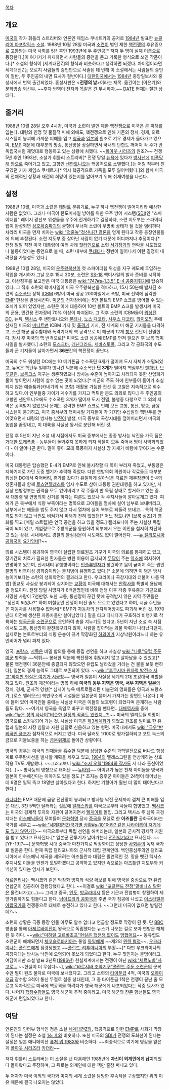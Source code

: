 [[목차]]

== 개요 ==
[[미국]]의 작가 휘틀리 스트리버와 언론인 제임스 쿠네트카의 공저로 [[1984년]] 발표한 [[뉴클리어 아포칼립스]] [[소설]]. 1988년 10월 28일 미국과 [[소련]]이 벌인 제한 [[핵전쟁]]의 후유증으로 고통받는 미국 사회를 5년 후인 1993년에 두 주인공[* 저자 두 명이 실제 이름으로 등장한다.]이 여기저기 취재하면서 사람들의 증언을 듣고 기록한 형식으로 쓰인 작품이다.[* 소설의 형식이 [세계대전Z]의 형식과 비슷하다고 생각하면 되겠다. 차이점이라면 세계대전Z는 오로지 사람들의 증언만으로 서술된 데 반해 이 소설에서는 사람들의 증언이 절반, 두 주인공의 내면 묘사가 절반이다.]
[[대한민국]]에서는 [[1984년]] 중앙일보사와 홍성사에서 번역 출간되었다. 홍성사판은 <'''전쟁의 날'''>이라는 제목. 옮긴이는 [이윤기]와 문화방송 외신부. ~~후자 번역이 전자와 똑같은 건 무시하자.~~ [[DATE]] 현재는 절판 상태다.

== 줄거리 ==
1988년 10월 28일 오후 4시경, 미국과 소련이 벌인 제한 핵전쟁으로 미국은 큰 피해를 입는다. 대량의 인명 및 물질적 피해 외에도, 핵전쟁으로 인해 기존의 정치, 경제, 의료 시스템이 붕괴에 가까운 피해를 입고 [[영국]]과 [[일본]]의 원조로 겨우 경제가 돌아가고 있으며, [[EMP]] 때문에 대부분의 방송, 통신망을 상실하면서 국내의 단합도 깨어져 각 주가 반 독립국처럼 제멋대로 행동하고 있는 상황에 처했다. ~~[[폴아웃 시리즈]]의 원조?~~ 전쟁 5년 후인 1993년, 소설가 휘틀리 스트리버[* 전쟁 당일 [[뉴욕]]에 있다가 [[방사선]]에 [[피폭]]당해 [[암]]으로 죽어가고 있고, 고향인 [[샌안토니오]]는 핵공격으로 소멸했다.]는 어릴 적부터 친구였던 기자 제임스 쿠네트카[* 역시 핵공격으로 가족을 모두 잃어버렸다.]와 함께 미국의 전체적인 상황과 재건의 희망이 있는지를 알아보기 위해 취재여행을 나선다.
== 설정 ==
1988년 10월, 미국과 소련은 [[데탕트]] 분위기로, 누구 하나 핵전쟁이 벌어지리라 예상한 사람은 없었다. 그러나 미국이 탄도미사일 방어를 위한 우주 방어 시스템([[SDI]])인 "스파이더웹" 레이저 광선포 위성들을 우주에 전개하기로 결정하자, 소련 지도부는 스파이더웹이 완성되면 [[상호확증파괴]]의 균형이 무너져 소련이 무방비 상태가 될 것을 염려하다 차라리 미국을 먼저 치자는 [[wiki:"정줄놓"정신나간 결론]]을 얻게 된다고 작중 등장인물들에 의해 추정된다. 소련 지도부 중 살아난 사람이 없기 때문에 어디까지나 추정이다.[* 전쟁 발발 직전 미국 대통령이 여러 차례 [[핫라인]]으로 소련 [[서기장]]과의 연락을 시도했으나 불통이었다는 증언으로 볼 때, 소련 내부에 [[쿠데타]]나 정변이 일어나서 이런 결정이 내려졌을 가능성도 있다.]

1988년 10월 28일, 미국의 [[우주왕복선]]이 첫 스파이더웹 위성을 지구 궤도에 투입하는 작업을 개시하자 그날 오후 15시 30분, 소련은 [[SS-18]] 핵미사일의 발사 준비를 시작하고, 이상징후를 보고받은 미국 대통령은 [[wiki:"747#s-1.3.5" E-4 공중지휘기]]에 탑승하였다. 그 직후 소련의 핵미사일이 미국 우주왕복선을 격파하고, 15시 50분에 발사된 소련의 [[수소폭탄]] 장착 [[ICBM]] 6발이 미국 상공 200마일에서 폭발, 미국 전역에 심각한 [[EMP]] 현상을 발생시킨다. [[미군]]의 전자장비에는 5만 볼트의  EMP 쇼크를 방어할 수 있는 조치가 되어 있었지만, 소련은 이에 대응하여 10만 볼트의 EMP 쇼크를 발생시켜 미국의 군용, 민간용 전자장비 70% 이상이 파괴된다. 그 직후 소련의 ICBM들이 [[워싱턴 DC]], 뉴욕, [[텍사스]] 주 샌안토니오와 [[몬태나]], [[노스 다코타]], [[사우스 다코타]], [[와이오밍]] 주에 산재된 미국의 [[미니트맨]] ICBM 기지 및 [[폭격기]] 기지, 전 세계의 미 해군 기지들을 타격하고, 소련 해군 잠수함대와 폭격기대의 핵 공격으로 미 해군의 12개 [[항모]] 전단이 전멸한다. 잠시 후 미국의 핵 반격으로[* 미국도 소련 상공에 EMP를 먼저 일으킨 후 보복 핵미사일을 발사했다.] 소련의 [[모스크바]], [[레닌그라드]], [[세바스토폴]], 그리고 각 공화국의 수도들과 군 기지들이 날아가면서 '''36분'''간의 핵전쟁이 끝난다.

미국의 수도 워싱턴 DC에는 10 메가톤급 수소폭탄 6개가 떨어져 도시 자체가 소멸되었고, 뉴욕은 핵탄두 일부가 빗나간 덕분에 수소폭탄 '''단 3개'''가 떨어져 핵심부인 [[맨하탄]], [[브루클린]], [[브롱크스]] 지구는 생존하였으나 방사능 수준이 높아지고 처리되지 못한 산업폐기물이 쌓이면서 사람이 살수 없는 곳이 되었다.[* 미군의 주도 하에 인부들이 들어가 소실되지 않은 예술품과(카네기의 뇌 포함) 재활용 가능한 전선 등 고철은 지속적으로 회수하고 있다.이 인부들중 가이거 계수기를 가지고 먹튀한 분도 의외로 많다.] 두 주인공의 고향인 샌안토니오에도 수소폭탄 3개가 떨어져 도시 전멸, 불행중 다행으로 그 외의 지역은 공격받지 않았으나 문제는 강력한 EMP 쇼크로 인해 모든 교통, 통신, 방송, 금융 시스템이 붕괴하고, 미국 중서부의 핵미사일 기지들이 각 기지당 수십발의 핵탄두를 얻어맞으면서 대량의 방사능 [[낙진]]이 발생, 미국 중부의 곡창지대를 덮어버리면서 미국의 농업을 끝장내고, 미 대륙을 사실상 동서로 분단해 버린 것.

전쟁 후 5년이 지난 소설 내 시점에서도 미국 중부에서는 종종 방사능 낙진을 가득 품은 [[더스트볼|거대한 모래폭풍]] - 농부들이 돌봐주지 못하게 되자 작물이 모두 죽어서 땅이 사막화되었다 - 이 일어나곤 한다. 말이 좋아 모래 폭풍이지 사실상 땅 자체가 바람에 깎여가는 수준이다.

미국 대통령은 탑승했던 E-4가 EMP로 인해 불시착할 때 목이 부러져 죽었고, 부통령은 지하기지로 가던 도중 헬기가 추락해 죽었다. 다른 연방의회 의원이나 각료들도 대부분 워싱턴 DC에서 죽어버려, 휴가를 갔다가 유일하게 살아남은 각료인 재무장관이 E-4의 생존자들과 함께 [[로스앤젤레스]]를 임시 수도로 삼아 대통령 권한대행을 하고 있지만, 사실상 연방정부는 권력을 모두 잃어버리고 각 주들이 반 독립 상태로 할거하고 있는 중. 새 대통령 및 연방의회 선거를 하자는 여론도 있으나 각 주지사들이 깔아뭉개고 있다. 피해가 큰 북부에서 식량 부족이라는 명목으로 고아들을 열차에 실어 남부로 보내버리고, 남부에서는 애들을 밥도 주지 않고 다시 열차에 실어 북부로 되돌려 보내고... 특히 핵공격도 받지 않고 낙진도 비켜가서 피해가 전혀 없었던[* 어느 정도냐면 [브룩 실즈]가 영화를 찍고 [메릴 스트립]은 연극 공연을 하고 있을 정도.] 캘리포니아 주는 사실상 독립국이 되어 있고, 계엄령으로 주방위군을 동원하여 외부에서 오는 이민을 철저히 차단하고 있는 상황. 시내에서도 경찰의 불심검문이 시도때도 없이 벌어진다. ~~[[뉴 캘리포니아 공화국]]이 [[요기잉네]]?~~

의료 시스템이 붕괴하여 영국이 설립한 의료원조 기구가 미국의 의료를 통제하고 있고, 장기간의 치료가 필요한 환자들은 병원 이용이 금지되어 [[무당]]이 주는 [[약초]]에 의지하여 연명하고 있으며, 신시내티 유행병이라는 [[인플루엔자]]가 창궐하고 몸이 굳어져 죽는 원인 불명의 비특이성 경화증이라는 불치병이 유행하고 있다.[* 소문에 의하면 이 병은 방사능이기보다는 소련의 생화학전의 결과라고 한다. 우크라이나 곡창지대와 더불어 나름 떡밥] 종교도 사실상 붕괴되어 심지어는 [[교황]]이 미국에 대해서는 [[안락사]]를 특별히 용납해 줄 정도이다. 전쟁 당일 사망자가 6백만명인데 비해 전쟁 이후 각종 후유증과 기근으로 사망한 사람이 7천만명. 또한 교통, 통신망이 끊긴 탓에 공격받지 않은 지역 주민들은 "정전이 되었나?" 하며 며칠동안 전쟁이 터진 줄도 모르고 있었다고 하며, 시골 주민들은 자동차를 사용할수 없어서[* EMP가 자동차의 전자제어장치도 파괴해 버린 것. 1970년대 이전에 생산된 자동차들만 살아남았다.] 말을 타고 다니다가 구호하러 비행기로 착륙하는 [[영국군]]을 [[소련군]]으로 오인하여 총을 겨누기도 했다고. 5년이 지난 소설 속 시점에서도 교통, 통신망이 완전복구되지 않아, 사람을 잡아먹는 괴물 박쥐가 나타났다던지, 실제로는 본토로부터의 식량 운송이 끊겨 막장화된 [[하와이]]가 지상낙원이라느니 하는 유언비어가 널리 퍼져 있다.
 
영국, [[프랑스]], [[서독]]은 비밀 합의를 통해 중립 선언을 하고 사실상 [[wiki:"나토"유럽 주둔 미군]] 병력을 ~~먹튀~~ 봉쇄한 덕분에 핵전쟁에 휘말리지 않고 살아남을 수 있었고[* 물론 핵전쟁이 36분안에 종결되지 않았으면 유럽도 날라갔을 거라는 건 불을 보듯 뻔하다], 일본의 경제 능력도 그대로 보존되어 있다. ~~[[wiki:"후쿠시마 원자력 발전소 사고"하지만 현실은 여기가 시궁창]]~~ 영국과 일본이 사실상 세계의 2대 초강대국 역할을 하고 있다. 원조와 재건이라는 명목 하에 '''미국의 동부 지역은 영국, 서부 지역은 일본'''의 정치, 경제, 군사적 영향[* 심지어 뉴욕 메트로폴리탄 미술관의 명화들은 영국과 프랑스가, [로스 앨러모스] 핵연구소의 시설들은 일본군이 뜯어서 가져가는 장면도 나온다.] 하에 들어 있어 미국인들 중에는 사실상 미국은 이들의 보호령이 되었다며 분개하는 사람들도 많다. ~~여기서 영국을 독일로 바꾸고 핵전쟁을 뺀다면.. [[대체역사물]] 중에 [[wiki:"높은 성의 사나이"비슷한 설정의 작품도 있었지...?!]]~~ 미국의 엘리트들 희망이 영국으로 스카웃되어 가는 것. 사실상 미국은 [[제3세계]]화가 되었고 원조를 빌미로 한 유럽과 일본의 시장 침탈과 자원 침탈로 신음하고 있는 형편. 미국내에서도 [[wiki:"극우"반 외국인 풍조]]가 점차적으로 커지고 있다. 미국 달러도 1/100로 평가절하되고 포트 녹스의 금으로 지불보증을 하는 [[금본위제]]로 돌아간 상황이다.

영국의 경우는 미국의 인재들을 흡수한 덕분에 상당한 수준의 과학발전으로 버나드 항성계로 우주탐사선을 발사할 계획을 세우고 있고, [[1984]]의 텔레스크린을 연상케하는 상호작용 TV도 개발했다. ~~그러고보니 [[wiki:"조지 오웰"1984의 작가]]도 저 나라 출신이었지(…)~~ 방사능의 영향으로 태어난 ~~[[뉴타입]]~~ 아이큐가 높은 천재 아이들을 영국과 일본이 인수해간다는 이야기도 있을 정도.[* 초지능 증후군 아이들은 24명이 태어났는데 6명은 일찍 죽고 18명만 살아있다고 한다. 하지만 기형아가 훨씬 더 많이 태어난다고 한다.]

[[캐나다]]는 EMP 때문에 금융 전산망이 붕괴되고 방사능 낙진 문제까지 겹쳐 큰 피해를 입은 대신, 3천 5백만 달러라는 헐값에 [[알래스카]]를 미국으로부터 사들여 합병했고, [[멕시코]]는 미국의 경제적 투자와 지원이 끊어지면서 [[헬게이트]] 돌입. 그리고 텍사스 주 남쪽 국경 지대는 [[히스패닉]]들이 모여들어 [[문화혁명]] 당시 [[중국]]을 모델로 한 '''아즈틀란''' 공화국이라는 국가를 세우고 ~~[[wiki:"세계대전Z/국가별 상황#s-10"어라? 같은 나라이름이 저기에도 있지 않던가?!]]~~ 미국으로부터 독립 선언을 해버리는데, 일본의 군사적 경제적 지원을 받고 있다고 묘사된다.[* 일본군 전투기가 날아가는데 [[전진익]]기라고 묘사된다. ~~[YF-19]?~~] 문화혁명 시대 중국과 마찬가지로 막장화이고 상당한 [[사회주의]] 독재 국가로 발돋움 한다. 현재 독립 캘리포니아와 군사적 대립 관계인데. 백인중심주의인 캘리포니아에서 히스페닉 제국을 세우려는 아즈틀란과 대립은 필연적인 것. 땅을 뺏긴 텍사스 주지사도 이들을 언젠가 토벌하겠다고 공약하고 있지만 속으로는 아즈틀란 지도부와 커넥션이 있다는 암시가 보인다.

[[아르헨티나]]는 멕시코와 같은 막장화 방지와 식량 확보를 위해 영국을 중심으로 한 유럽 연합군이 침공하여 점령당했다고 한다. ~~이걸로 [[wiki:"포클랜드 전쟁"말비나스 탈환]]은 물건너가고(…)~~ 그리고 중국, [[인도]], [[방글라데시]] 등은 기근과 전염병이 창궐하여 제 앞가림하기도 힘들다고 한다. [[남아프리카 공화국]]은 주변 국가 침공에 나섰고 [[이스라엘]]은 [[아랍]]국가와 전쟁중으로 대체로 승전하고 있다고 한다. ~~그런데 미국이 없으면 발릴건데?~~

소련의 상황은 극중 등장 인물 아무도 알수 없다고 언급할 정도로 막장이 된 듯. 단 [[BBC]] 방송을 통해 [[아제르바이잔]]이 왕국으로 독립했다는 뉴스가 나오는 걸로 보아 연방은 해체된 듯 하다. ~~[[wiki:"미하일 고르바초프"현실은 핵전쟁 없이도]] [[망했어요]]~~ 동유럽도 소련군이 해체되면서 [[체코슬로바키아]]는 통일 [[독일]]에게 ~~제2의 [[뮌헨 협정]]~~, [[우크라이나]]는 [[폴란드]]에게 점령당했고 ~~[[폴란드-리투아니아]]의 부활~~[* 다만 우크라이나의 곡창지대는 방사능 낙진에 오염되어 못쓰게 되었다고 한다. 누구 짓인지는 불명이라고. 여담이지만 소설 발표 2년뒤([[1986년]]) 현실세계에서는 전쟁이 아닌 [[wiki:"체르노빌"사고로...]] ~~현실이 더 무섭다~~], [[wiki:"바르샤바 조약기구"폴란드 주둔 소련군]]의 군복 수만 벌이 원조 물자로 미국에 보내졌다고. 그리고 소련의 [[타이푼급]] 4척, 미국의 [[오하이오급]] 잠수함 3척이 통신 두절로 실종 상태인데, 그 중 타이푼급 1척은 전쟁이 끝난 줄 모르고 독자적으로 미국에 핵공격을 하려다가 영국 해군에게 나포되었다는 작중 묘사가 있다. 나머지 [[핵잠수함]]들도 영국 해군이 추적 중이라고. 미국 해군의 잔존 함선들도 영국 해군에 편입되었다고 한다.

== 여담 ==
언론인의 인터뷰 형식인 점은 소설 [[세계대전Z]]와, 핵공격으로 인한 [[EMP]]로 사회가 막장이 된다는 설정은 소설 [[1초 후]]와 비슷하다. 또한 미국의 [[SDI]]가 전쟁의 도화선이 된다는 설정은 일본 애니메이션 [[퓨처 워 198X]]와 비슷하다. ~~최종적으로 여기에 영감을 얻은게 [[폴아웃 시리즈]]라 [[카더라]]~~

저자 휘틀리 스트리버는 이 소설을 낸 다음해인 1985년에 '''자신이 외계인에게 납치'''되었다 돌아왔다고 주장하며, 그 뒤로는 외계인에 대한 책만 줄창 써내고 있다.

두 저자가 미국 이외의 국가와 미지의 세계 소련을 탐방한 후속작을 구상했지만 위의 이유 때문에 결국 나오지는 않았다.
